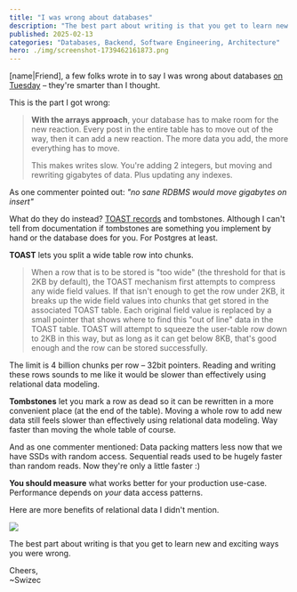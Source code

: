 ```yaml
---
title: "I was wrong about databases"
description: "The best part about writing is that you get to learn new and exciting ways you were wrong. Databases are smarter than I thought!"
published: 2025-02-13
categories: "Databases, Backend, Software Engineering, Architecture"
hero: ./img/screenshot-1739462161873.png
---
```


\[name|Friend], a few folks wrote in to say I was wrong about databases [on Tuesday](https://swizec.com/blog/why-the-relational-data-model-is-so-good/) – they're smarter than I thought.

This is the part I got wrong:

> **With the arrays approach**, your database has to make room for the new reaction. Every post in the entire table has to move out of the way, then it can add a new reaction. The more data you add, the more everything has to move.
>
> This makes writes slow. You're adding 2 integers, but moving and rewriting gigabytes of data. Plus updating any indexes.

As one commenter pointed out: _"no sane RDBMS would move gigabytes on insert"_

What do they do instead? [TOAST records](https://wiki.postgresql.org/wiki/TOAST) and tombstones. Although I can't tell from documentation if tombstones are something you implement by hand or the database does for you. For Postgres at least.

**TOAST** lets you split a wide table row into chunks.

> When a row that is to be stored is "too wide" (the threshold for that is 2KB by default), the TOAST mechanism first attempts to compress any wide field values. If that isn't enough to get the row under 2KB, it breaks up the wide field values into chunks that get stored in the associated TOAST table. Each original field value is replaced by a small pointer that shows where to find this "out of line" data in the TOAST table. TOAST will attempt to squeeze the user-table row down to 2KB in this way, but as long as it can get below 8KB, that's good enough and the row can be stored successfully.

The limit is 4 billion chunks per row – 32bit pointers. Reading and writing these rows sounds to me like it would be slower than effectively using relational data modeling.

**Tombstones** let you mark a row as dead so it can be rewritten in a more convenient place (at the end of the table). Moving a whole row to add new data still feels slower than effectively using relational data modeling. Way faster than moving the whole table of course.

And as one commenter mentioned: Data packing matters less now that we have SSDs with random access. Sequential reads used to be hugely faster than random reads. Now they're only a little faster :)

**You should measure** what works better for your production use-case. Performance depends on _your_ data access patterns.

Here are more benefits of relational data I didn't mention.

[![](./img/OfzcMjpeg-e3f38i.jpeg)](https://bsky.app/profile/xaroth.bsky.social/post/3lhwrnzrqns2x)

The best part about writing is that you get to learn new and exciting ways you were wrong.

Cheers,<br />
\~Swizec
